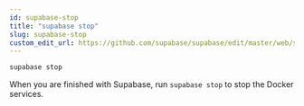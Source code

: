 ```yaml
---
id: supabase-stop
title: "supabase stop"
slug: supabase-stop
custom_edit_url: https://github.com/supabase/supabase/edit/master/web/spec/cli.yml
---
```



```bash
supabase stop
```

When you are finished with Supabase, run `supabase stop` to stop the Docker services.